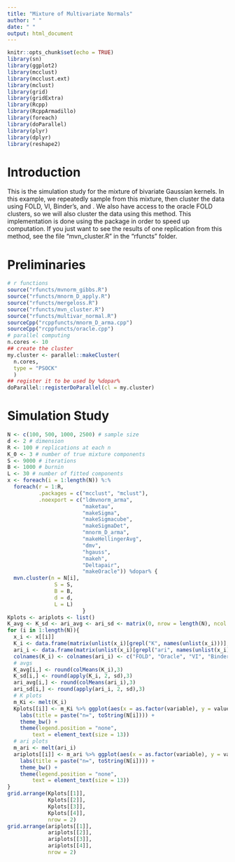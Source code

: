```yaml
---
title: "Mixture of Multivariate Normals"
author: " "
date: " "
output: html_document
---
```


```r
knitr::opts_chunk$set(echo = TRUE)
library(sn)
library(ggplot2)
library(mcclust)
library(mcclust.ext)
library(mclust)
library(grid)
library(gridExtra)
library(Rcpp)
library(RcppArmadillo)
library(foreach)
library(doParallel)
library(plyr)
library(dplyr)
library(reshape2)
```

# Introduction
This is the simulation study for the mixture of bivariate Gaussian kernels. In this example, we repeatedly sample from this mixture, then cluster the data using FOLD, VI, Binder's, and \texttt{mclust}. We also have access to the oracle FOLD clusters, so we will also cluster the data using this method. This implementation is done using the \texttt{foreach} package in order to speed up computation. If you just want to see the results of one replication from this method, see the file "mvn_cluster.R" in the "rfuncts" folder.

# Preliminaries
```r
# r functions
source("rfuncts/mvnorm_gibbs.R")
source("rfuncts/mnorm_D_apply.R")
source("rfuncts/mergeloss.R")
source("rfuncts/mvn_cluster.R")
source("rfuncts/multivar_normal.R")
sourceCpp("rcppfuncts/mnorm_D_arma.cpp")
sourceCpp("rcppfuncts/oracle.cpp")
# parallel computing
n.cores <- 10
## create the cluster
my.cluster <- parallel::makeCluster(
  n.cores, 
  type = "PSOCK"
  )
## register it to be used by %dopar%
doParallel::registerDoParallel(cl = my.cluster)
```

# Simulation Study
```r
N <- c(100, 500, 1000, 2500) # sample size
d <- 2 # dimension
R <- 100 # replications at each n
K_0 <- 3 # number of true mixture components
S <- 9000 # iterations
B <- 1000 # burnin
L <- 30 # number of fitted components
x <- foreach(i = 1:length(N)) %:%
  foreach(r = 1:R,
          .packages = c("mcclust", "mclust"),
          .noexport = c("ldmvnorm_arma",
                        "maketau",
                        "makeSigma",
                        "makeSigmacube",
                        "makeSigmaDet",
                        "mnorm_D_arma",
                        "makeHellingerAvg",
                        "dmv",
                        "hgauss",
                        "makeh",
                        "Deltapair",
                        "makeOracle")) %dopar% {
  mvn.cluster(n = N[i],
               S = S,
               B = B,
               d = d,
               L = L)
                        }
Kplots <- ariplots <- list()
K_avg <- K_sd <- ari_avg <- ari_sd <- matrix(0, nrow = length(N), ncol = 5)
for (i in 1:length(N)){
  x_i <- x[[i]]
  K_i <- data.frame(matrix(unlist(x_i)[grepl("K", names(unlist(x_i)))], byrow = T, ncol = 5))
  ari_i <- data.frame(matrix(unlist(x_i)[grepl("ari", names(unlist(x_i)))], byrow = T, ncol = 5))
  colnames(K_i) <- colnames(ari_i) <- c("FOLD", "Oracle", "VI", "Binder", "Mclust")
  # avgs
  K_avg[i,] <- round(colMeans(K_i),3)
  K_sd[i,] <- round(apply(K_i, 2, sd),3)
  ari_avg[i,] <- round(colMeans(ari_i),3)
  ari_sd[i,] <- round(apply(ari_i, 2, sd),3)
  # K plots
  m_Ki <- melt(K_i)
  Kplots[[i]] <- m_Ki %>% ggplot(aes(x = as.factor(variable), y = value, fill = as.factor(variable))) +   geom_boxplot() + xlab("Method") + ylab("No. of Clusters") +
    labs(title = paste("n=", toString(N[i]))) + 
    theme_bw() + 
    theme(legend.position = "none",
        text = element_text(size = 13)) 
  # ari plots
  m_ari <- melt(ari_i)
  ariplots[[i]] <- m_ari %>% ggplot(aes(x = as.factor(variable), y = value, fill = as.factor(variable)))  + geom_boxplot() + xlab("Method") + ylab("Adjusted Rand Index") +
    labs(title = paste("n=", toString(N[i]))) + 
    theme_bw() + 
    theme(legend.position = "none",
        text = element_text(size = 13)) 
}
grid.arrange(Kplots[[1]],
             Kplots[[2]],
             Kplots[[3]],
             Kplots[[4]],
             nrow = 2)
grid.arrange(ariplots[[1]],
             ariplots[[2]],
             ariplots[[3]],
             ariplots[[4]],
             nrow = 2)
```

